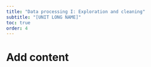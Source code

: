 ```yaml
---
title: "Data processing I: Exploration and cleaning"
subtitle: "[UNIT LONG NAME]"
toc: true
order: 4
---
```


# Add content